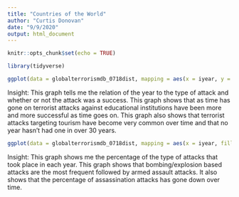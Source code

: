 ```yaml
---
title: "Countries of the World"
author: "Curtis Donovan"
date: "9/9/2020"
output: html_document
---
```


```r
knitr::opts_chunk$set(echo = TRUE)
```

```r
library(tidyverse)
```

```r
ggplot(data = globalterrorismdb_0718dist, mapping = aes(x = iyear, y = targtype1_txt, color = success)) + geom_point() + theme(axis.text.x = element_text(angle = 90)) + labs(x = "Year", y = "Type of Target", title = "The Type of Target for Each Terrorist Attack vs The Year of Attack", subtitle = "Data points are Target Type-Years", caption = "Source: Kaggle.") + guides(fill = guide_legend(title = "Success"))
```
Insight: This graph tells me the relation of the year to the type of attack and whether or not the attack was a success. This graph shows that as time has gone on terrorist attacks against educational institutions have been more and more successful as time goes on. This graph also shows that terrorist attacks targeting tourism have become very common over time and that no year hasn't had one in over 30 years.


```r
ggplot(data = globalterrorismdb_0718dist, mapping = aes(x = iyear, fill = attacktype1_txt)) + geom_bar(position = "fill") + labs(x = "Year", y = "Percentage of Attacks", title = "The Type of Attack for Each Terrorist Attack vs The Year the Attack Occured", subtitle = "Data points are Attack Type-Year", caption = "Source: Kaggle.") + guides(fill = guide_legend(title = "Attack Type"))
```

Insight: This graph shows me the percentage of the type of attacks that took place in each year. This graph shows that bombing/explosion based attacks are the most frequent followed by armed assault attacks. It also shows that the percentage of assassination attacks has gone down over time.





